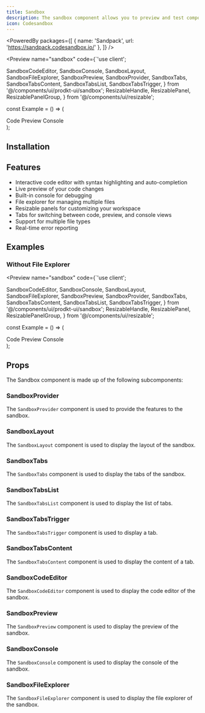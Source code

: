 ```yaml
---
title: Sandbox
description: The sandbox component allows you to preview and test components in a sandboxed environment.
icon: Codesandbox
---
```



<PoweredBy packages={[
  { name: 'Sandpack', url: 'https://sandpack.codesandbox.io/' },
]} />

<Preview name="sandbox" code={`'use client';

  SandboxCodeEditor,
  SandboxConsole,
  SandboxLayout,
  SandboxFileExplorer,
  SandboxPreview,
  SandboxProvider,
  SandboxTabs,
  SandboxTabsContent,
  SandboxTabsList,
  SandboxTabsTrigger,
} from '@/components/ui/prodkt-ui/sandbox';
  ResizableHandle,
  ResizablePanel,
  ResizablePanelGroup,
} from '@/components/ui/resizable';

const Example = () => (
  <div className="p-4 h-screen">
    <SandboxProvider>
      <SandboxLayout>
        <SandboxTabs defaultValue="preview">
          <SandboxTabsList>
            <SandboxTabsTrigger value="code">
              <CodeIcon size={14} />
              Code
            </SandboxTabsTrigger>
            <SandboxTabsTrigger value="preview">
              <AppWindowIcon size={14} />
              Preview
            </SandboxTabsTrigger>
            <SandboxTabsTrigger value="console">
              <TerminalIcon size={14} />
              Console
            </SandboxTabsTrigger>
          </SandboxTabsList>
          <SandboxTabsContent value="code" className="overflow-hidden">
            <ResizablePanelGroup direction="horizontal">
              <ResizablePanel
                defaultSize={25}
                minSize={20}
                maxSize={40}
                className="overflow-y-auto"
              >
                <SandboxFileExplorer />
              </ResizablePanel>
              <ResizableHandle withHandle />
              <ResizablePanel className="overflow-y-auto">
                <SandboxCodeEditor />
              </ResizablePanel>
            </ResizablePanelGroup>
          </SandboxTabsContent>
          <SandboxTabsContent value="preview">
            <SandboxPreview
              showOpenInCodeSandbox={false}
              showRefreshButton={false}
            />
          </SandboxTabsContent>
          <SandboxTabsContent value="console">
            <SandboxConsole />
          </SandboxTabsContent>
        </SandboxTabs>
      </SandboxLayout>
    </SandboxProvider>
  </div>
);


## Installation

<Installer packageName="sandbox" />

## Features

- Interactive code editor with syntax highlighting and auto-completion
- Live preview of your code changes
- Built-in console for debugging
- File explorer for managing multiple files
- Resizable panels for customizing your workspace
- Tabs for switching between code, preview, and console views
- Support for multiple file types
- Real-time error reporting

## Examples

### Without File Explorer

<Preview name="sandbox" code={`'use client';

  SandboxCodeEditor,
  SandboxConsole,
  SandboxLayout,
  SandboxFileExplorer,
  SandboxPreview,
  SandboxProvider,
  SandboxTabs,
  SandboxTabsContent,
  SandboxTabsList,
  SandboxTabsTrigger,
} from '@/components/ui/prodkt-ui/sandbox';
  ResizableHandle,
  ResizablePanel,
  ResizablePanelGroup,
} from '@/components/ui/resizable';

const Example = () => (
  <div className="p-4 h-screen">
    <SandboxProvider>
      <SandboxLayout>
        <SandboxTabs defaultValue="preview">
          <SandboxTabsList>
            <SandboxTabsTrigger value="code">
              <CodeIcon size={14} />
              Code
            </SandboxTabsTrigger>
            <SandboxTabsTrigger value="preview">
              <AppWindowIcon size={14} />
              Preview
            </SandboxTabsTrigger>
            <SandboxTabsTrigger value="console">
              <TerminalIcon size={14} />
              Console
            </SandboxTabsTrigger>
          </SandboxTabsList>
          <SandboxTabsContent value="code">
            <SandboxCodeEditor showTabs />
          </SandboxTabsContent>
          <SandboxTabsContent value="preview">
            <SandboxPreview
              showOpenInCodeSandbox={false}
              showRefreshButton={false}
            />
          </SandboxTabsContent>
          <SandboxTabsContent value="console">
            <SandboxConsole />
          </SandboxTabsContent>
        </SandboxTabs>
      </SandboxLayout>
    </SandboxProvider>
  </div>
);


## Props

The Sandbox component is made up of the following subcomponents:

### SandboxProvider

The `SandboxProvider` component is used to provide the features to the sandbox.

<AutoTypeTable path="node_modules/@repo/sandbox/index.tsx" name="SandboxProviderProps" />

### SandboxLayout

The `SandboxLayout` component is used to display the layout of the sandbox.

<AutoTypeTable path="node_modules/@repo/sandbox/index.tsx" name="SandboxLayoutProps" />

### SandboxTabs

The `SandboxTabs` component is used to display the tabs of the sandbox.

<AutoTypeTable path="node_modules/@repo/sandbox/index.tsx" name="SandboxTabsProps" />

### SandboxTabsList

The `SandboxTabsList` component is used to display the list of tabs.

<AutoTypeTable path="node_modules/@repo/sandbox/index.tsx" name="SandboxTabsListProps" />

### SandboxTabsTrigger

The `SandboxTabsTrigger` component is used to display a tab.

<AutoTypeTable path="node_modules/@repo/sandbox/index.tsx" name="SandboxTabsTriggerProps" />

### SandboxTabsContent

The `SandboxTabsContent` component is used to display the content of a tab.

<AutoTypeTable path="node_modules/@repo/sandbox/index.tsx" name="SandboxTabsContentProps" />

### SandboxCodeEditor

The `SandboxCodeEditor` component is used to display the code editor of the sandbox.

<AutoTypeTable path="node_modules/@repo/sandbox/index.tsx" name="SandboxCodeEditorProps" />

### SandboxPreview

The `SandboxPreview` component is used to display the preview of the sandbox.

<AutoTypeTable path="node_modules/@repo/sandbox/index.tsx" name="SandboxPreviewProps" />

### SandboxConsole

The `SandboxConsole` component is used to display the console of the sandbox.

<AutoTypeTable path="node_modules/@repo/sandbox/index.tsx" name="SandboxConsoleProps" />

### SandboxFileExplorer

The `SandboxFileExplorer` component is used to display the file explorer of the sandbox.

<AutoTypeTable path="node_modules/@repo/sandbox/index.tsx" name="SandboxFileExplorerProps" />
